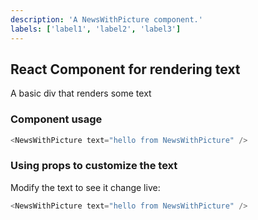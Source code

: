 ```yaml
---
description: 'A NewsWithPicture component.'
labels: ['label1', 'label2', 'label3']
---
```



## React Component for rendering text

A basic div that renders some text

### Component usage
```js
<NewsWithPicture text="hello from NewsWithPicture" />
```

### Using props to customize the text

Modify the text to see it change live:
```js live
<NewsWithPicture text="hello from NewsWithPicture" />
```

